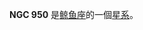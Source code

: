 {{NGCInfoBox|NGCID=NGC 950|發現者=Stone|發現日期=1886年-月-日|其他編號=MCG -2-7-21|曆元=J2000.0|赤經=29分11.6秒
|赤緯=-11°1'30"|星座=鲸鱼座|星體=星系|星等=13.8|表面亮度=13.7|藍等=14.6}}

'''NGC 950''' 是[[鲸鱼座|鲸鱼座]]的一個[[星系|星系]]。

{{NGCReference|950}}
{{Catalogs|NGC=950}}

{{Galaxy-stub}}